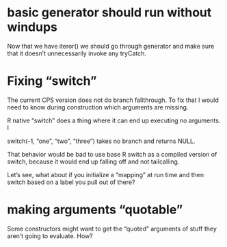# basic generator should run without windups

Now that we have iteror() we should go through generator and make sure that it
doesn't unnecessarily invoke any tryCatch.

# Fixing "switch"

The current CPS version does not do branch fallthrough. To fix that I
would need to know during construction which arguments are missing.

R native "switch" does a thing where it can end up executing no arguments. I

switch(-1, "one", "two", "three") takes no branch and returns NULL.

That behavior would be bad to use base R switch as a compiled version of switch, because it would end up falling off and not tailcalling.

Let's see, what about if you initialize a "mapping" at run time and then switch based on a label you pull out of there?

# making arguments "quotable"

Some constructors might want to get the "quoted" arguments of stuff they aren't going to evaluate. How?
